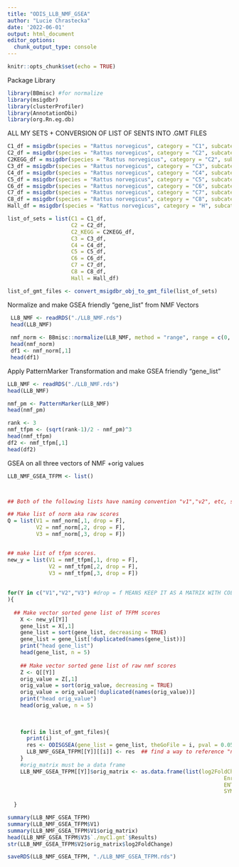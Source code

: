 ```yaml
---
title: "ODIS_LLB_NMF_GSEA"
author: "Lucie Chrastecka"
date: '2022-06-01'
output: html_document
editor_options: 
  chunk_output_type: console
---
```


```r
knitr::opts_chunk$set(echo = TRUE)
```

Package Library
```r
library(BBmisc) #for normalize
library(msigdbr)
library(clusterProfiler)
library(AnnotationDbi)
library(org.Rn.eg.db)

```

ALL MY SETS + CONVERSION OF LIST OF SENTS INTO .GMT FILES
```r
C1_df = msigdbr(species = "Rattus norvegicus", category = "C1", subcategory = "")
C2_df = msigdbr(species = "Rattus norvegicus", category = "C2", subcategory = "CGP")
C2KEGG_df = msigdbr(species = "Rattus norvegicus", category = "C2", subcategory = "CP:KEGG")
C3_df = msigdbr(species = "Rattus norvegicus", category = "C3", subcategory = "MIR:MIRDB")
C4_df = msigdbr(species = "Rattus norvegicus", category = "C4", subcategory = "CGN")
C5_df = msigdbr(species = "Rattus norvegicus", category = "C5", subcategory = "BP")
C6_df = msigdbr(species = "Rattus norvegicus", category = "C6", subcategory = "")
C7_df = msigdbr(species = "Rattus norvegicus", category = "C7", subcategory = "IMMUNESIGDB")
C8_df = msigdbr(species = "Rattus norvegicus", category = "C8", subcategory = "") #update on all
Hall_df = msigdbr(species = "Rattus norvegicus", category = "H", subcategory = "")

list_of_sets = list(C1 = C1_df,
                    C2 = C2_df,
                    C2_KEGG = C2KEGG_df,
                    C3 = C3_df,
                    C4 = C4_df,
                    C5 = C5_df,
                    C6 = C6_df,
                    C7 = C7_df,
                    C8 = C8_df,
                    Hall = Hall_df)

list_of_gmt_files <- convert_msigdbr_obj_to_gmt_file(list_of_sets)
```

Normalize and make GSEA friendly "gene_list" from NMF Vectors
```r
 LLB_NMF <- readRDS("./LLB_NMF.rds")
 head(LLB_NMF)
 
 nmf_norm <- BBmisc::normalize(LLB_NMF, method = "range", range = c(0, 1), margin = 1L, on.constant = "quiet")
 head(nmf_norm)
 df1 <- nmf_norm[,1]
 head(df1)

```

Apply PatternMarker Transformation and make GSEA friendly "gene_list"
```r
LLB_NMF <- readRDS("./LLB_NMF.rds")
head(LLB_NMF)

nmf_pm <- PatternMarker(LLB_NMF)
head(nmf_pm)

rank <- 3
nmf_tfpm <- (sqrt(rank-1)/2 - nmf_pm)^3
head(nmf_tfpm)
df2 <- nmf_tfpm[,1]
head(df2)
```


GSEA on all three vectors of NMF +orig values
```r

LLB_NMF_GSEA_TFPM <- list()



## Both of the following lists have naming convention "v1","v2", etc, so you can index them in a single for loop by assigning the loop variable as the character string.

## Make list of norm aka raw scores
Q = list(V1 = nmf_norm[,1, drop = F],
         V2 = nmf_norm[,2, drop = F],
         V3 = nmf_norm[,3, drop = F])


## make list of tfpm scores.
new_y = list(V1 = nmf_tfpm[,1, drop = F],
             V2 = nmf_tfpm[,2, drop = F],
             V3 = nmf_tfpm[,3, drop = F])
    
    
for(Y in c("V1","V2","V3") #drop = f MEANS KEEP IT AS A MATRIX WITH COLLUMNS AND
){
  
  ## Make vector sorted gene list of TFPM scores
    X <- new_y[[Y]]
    gene_list = X[,1]
    gene_list = sort(gene_list, decreasing = TRUE)
    gene_list = gene_list[!duplicated(names(gene_list))]
    print("head gene_list")
    head(gene_list, n = 5)
    
    ## Make vector sorted gene list of raw nmf scores
    Z <- Q[[Y]]
    orig_value = Z[,1]
    orig_value = sort(orig_value, decreasing = TRUE)
    orig_value = orig_value[!duplicated(names(orig_value))]
    print("head orig_value")
    head(orig_value, n = 5)
    
    
    
    for(i in list_of_gmt_files){
      print(i)
      res <- ODISGSEA(gene_list = gene_list, theGoFile = i, pval = 0.05)
      LLB_NMF_GSEA_TFPM[[Y]][[i]] <- res  ## find a way to reference "nmf_norm" and "nmf_norm_org"
    }
    #orig_matrix must be a data frame
    LLB_NMF_GSEA_TFPM[[Y]]$orig_matrix <- as.data.frame(list(log2FoldChange = orig_value,
                                                                    EnrichmentScore = gene_list,
                                                                    ENTREZID = row.names(X),
                                                                    SYMBOL = RatENT2RatSYM(row.names(X)))) #rat conversion function returns some NA's 
    
  }

summary(LLB_NMF_GSEA_TFPM)
summary(LLB_NMF_GSEA_TFPM$V1)
summary(LLB_NMF_GSEA_TFPM$V1$orig_matrix)
head(LLB_NMF_GSEA_TFPM$V3$`./myC1.gmt`$Results)
str(LLB_NMF_GSEA_TFPM$V2$orig_matrix$log2FoldChange)

saveRDS(LLB_NMF_GSEA_TFPM, "./LLB_NMF_GSEA_TFPM.rds")

```